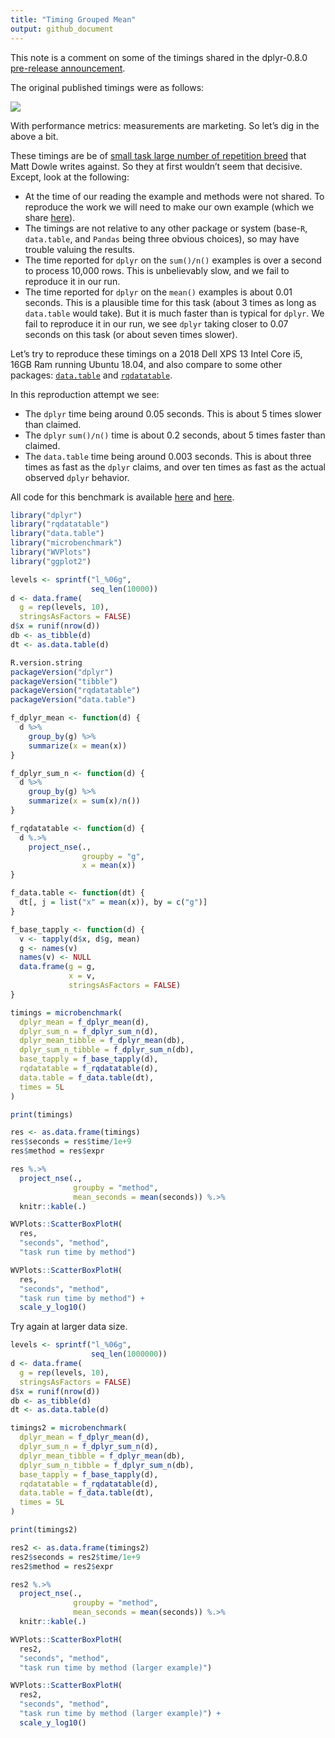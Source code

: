 ```yaml
---
title: "Timing Grouped Mean"
output: github_document
---
```


This note is a comment on some of the timings shared in the dplyr-0.8.0 [pre-release announcement](https://www.tidyverse.org/articles/2018/12/dplyr-0-8-0-release-candidate/).

The original published timings were as follows:

[![](timings_summarise_mean_dplyr-0-8-0.jpg)](https://www.tidyverse.org/articles/2018/12/dplyr-0-8-0-release-candidate/)

With performance metrics: measurements are marketing.  So let's dig in the above a bit.

These timings are be of [small task large number of repetition breed](https://cran.r-project.org/web/packages/data.table/vignettes/datatable-benchmarking.html#avoid-microbenchmark...-times100) that  Matt Dowle writes against.  So they at first wouldn't seem that decisive. Except, look at the following:

  * At the time of our reading the example and methods were not shared. To reproduce the work we will need to make our own example (which we share [here](https://github.com/WinVector/rqdatatable/blob/master/extras/TimingGroupedMean.Rmd)).
  * The timings are not relative to any other package or system (base-`R`, `data.table`, and `Pandas` being three obvious choices), so may have trouble valuing the results.
  * The time reported for `dplyr` on the `sum()/n()` examples is over a second to process 10,000 rows.  This is unbelievably slow, and we fail to reproduce it in our run.
  * The time reported for `dplyr` on the `mean()` examples is about 0.01 seconds.  This is a plausible time for this task (about 3 times as long as `data.table` would take). But it is much faster than is typical for `dplyr`.  We fail to reproduce it in our run, we see `dplyr` taking closer to 0.07 seconds on this task (or about seven times slower).

Let's try to reproduce these timings on a 2018 Dell XPS 13 Intel Core i5, 16GB Ram running Ubuntu 18.04, and also compare to some other packages: [`data.table`](https://CRAN.R-project.org/package=data.table) and [`rqdatatable`](https://CRAN.R-project.org/package=rqdatatable).

In this reproduction attempt we see:

  * The `dplyr` time being around 0.05 seconds.  This is about 5 times slower than claimed.
  * The `dplyr` `sum()/n()` time is about 0.2 seconds, about 5 times faster than claimed.
  * The `data.table` time being around 0.003 seconds.  This is about three times as fast as the `dplyr` claims, and over ten times as fast as the actual observed `dplyr` behavior.


All code for this benchmark is available [here](https://github.com/WinVector/rqdatatable/blob/master/extras/TimingGroupedMean.Rmd) and [here](https://github.com/WinVector/rqdatatable/blob/master/extras/TimingGroupedMean.md).


```r
library("dplyr")
library("rqdatatable")
library("data.table")
library("microbenchmark")
library("WVPlots")
library("ggplot2")
```

```r
levels <- sprintf("l_%06g", 
                  seq_len(10000))
d <- data.frame(
  g = rep(levels, 10),
  stringsAsFactors = FALSE)
d$x = runif(nrow(d))
db <- as_tibble(d)
dt <- as.data.table(d)
```

```r
R.version.string
packageVersion("dplyr")
packageVersion("tibble")
packageVersion("rqdatatable")
packageVersion("data.table")
```


```r
f_dplyr_mean <- function(d) {
  d %>% 
    group_by(g) %>%
    summarize(x = mean(x))
}

f_dplyr_sum_n <- function(d) {
  d %>% 
    group_by(g) %>%
    summarize(x = sum(x)/n())
}

f_rqdatatable <- function(d) {
  d %.>%
    project_nse(., 
                groupby = "g", 
                x = mean(x))
}

f_data.table <- function(dt) {
  dt[, j = list("x" = mean(x)), by = c("g")]
}

f_base_tapply <- function(d) {
  v <- tapply(d$x, d$g, mean)
  g <- names(v)
  names(v) <- NULL
  data.frame(g = g, 
             x = v, 
             stringsAsFactors = FALSE)
}
```

```r
timings = microbenchmark(
  dplyr_mean = f_dplyr_mean(d),
  dplyr_sum_n = f_dplyr_sum_n(d),
  dplyr_mean_tibble = f_dplyr_mean(db),
  dplyr_sum_n_tibble = f_dplyr_sum_n(db),
  base_tapply = f_base_tapply(d),
  rqdatatable = f_rqdatatable(d),
  data.table = f_data.table(dt),
  times = 5L
)
```


```r
print(timings)

res <- as.data.frame(timings)
res$seconds = res$time/1e+9
res$method = res$expr

res %.>%
  project_nse(.,
              groupby = "method",
              mean_seconds = mean(seconds)) %.>%
  knitr::kable(.)

WVPlots::ScatterBoxPlotH(
  res, 
  "seconds", "method", 
  "task run time by method")

WVPlots::ScatterBoxPlotH(
  res,  
  "seconds", "method", 
  "task run time by method") + 
  scale_y_log10()
```


Try again at larger data size.


```r
levels <- sprintf("l_%06g", 
                  seq_len(1000000))
d <- data.frame(
  g = rep(levels, 10),
  stringsAsFactors = FALSE)
d$x = runif(nrow(d))
db <- as_tibble(d)
dt <- as.data.table(d)
```

```r
timings2 = microbenchmark(
  dplyr_mean = f_dplyr_mean(d),
  dplyr_sum_n = f_dplyr_sum_n(d),
  dplyr_mean_tibble = f_dplyr_mean(db),
  dplyr_sum_n_tibble = f_dplyr_sum_n(db),
  base_tapply = f_base_tapply(d),
  rqdatatable = f_rqdatatable(d),
  data.table = f_data.table(dt),
  times = 5L
)
```


```r
print(timings2)

res2 <- as.data.frame(timings2)
res2$seconds = res2$time/1e+9
res2$method = res2$expr

res2 %.>%
  project_nse(.,
              groupby = "method",
              mean_seconds = mean(seconds)) %.>%
  knitr::kable(.)

WVPlots::ScatterBoxPlotH(
  res2, 
  "seconds", "method", 
  "task run time by method (larger example)")

WVPlots::ScatterBoxPlotH(
  res2,  
  "seconds", "method", 
  "task run time by method (larger example)") + 
  scale_y_log10()
```


